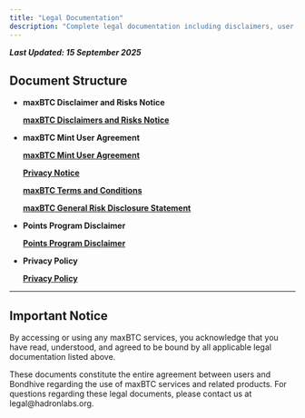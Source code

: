 ```yaml
---
title: "Legal Documentation"
description: "Complete legal documentation including disclaimers, user agreements, terms and conditions, privacy policies, and risk disclosures for maxBTC services."
---
```


***Last Updated: 15 September 2025***

## Document Structure

- **maxBTC Disclaimer and Risks Notice**
    
    [**maxBTC Disclaimers and Risks Notice**](/legal/disclaimers-and-risks-notice)
    

- **maxBTC Mint User Agreement**
    
    [**maxBTC Mint User Agreement**](/legal/mint-user-agreement)
    
    [**Privacy Notice**](/legal/privacy-notice)
    
    [**maxBTC Terms and Conditions**](/legal/terms-and-conditions)
    
    [**maxBTC General Risk Disclosure Statement**](/legal/risk-disclosure-statement)
    

- **Points Program Disclaimer**
    
    [**Points Program Disclaimer**](/legal/points-program-disclaimer)
    

- **Privacy Policy**
    
    [**Privacy Policy**](/legal/privacy-policy)

---

## Important Notice

By accessing or using any maxBTC services, you acknowledge that you have read, understood, and agreed to be bound by all applicable legal documentation listed above.


<Info>
These documents constitute the entire agreement between users and Bondhive regarding the use of maxBTC services and related products. For questions regarding these legal documents, please contact us at legal@hadronlabs.org.
</Info>

